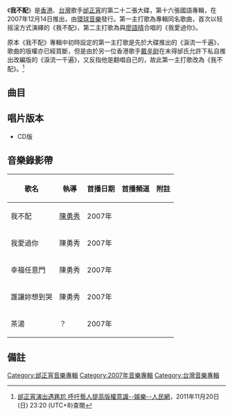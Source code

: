 {{Album infobox | <!-- See Wikipedia:WikiProject_Albums -->
|  Name        = 我不配
|  Type        = [[專輯|專輯]]
|  Artist      = [[邰正宵|邰正宵]]
|  Cover       = 邰正宵 我不配.jpg
|  Released    = 2007年12月14日
|  Recorded    = 2007年
|  Genre       = [[國語流行音樂|國語流行音樂]]
|  Length      = 47:01
|  Label       = [[台灣環球唱片|環球音樂]]
|  Number      = 
|  Producer    = 見[[#曲目|曲目列表]]
|  Last album  = [[藍色貝殼|藍色貝殼]]<br />（2006年）
|  This album  = '''我不配'''<br />（2007年）
|  Next album  = [[源來是愛_(專輯)|源來是愛]]<br />（2008年）
}}

《'''我不配'''》是[[香港|香港]]、[[台灣|台灣]]歌手[[邰正宵|邰正宵]]的第二十二張大碟，第十六張國語專輯，在2007年12月14日推出，由[[台灣環球唱片|環球音樂]]發行。第一主打歌為專輯同名歌曲，首次以轻摇滚方式演繹的《我不配》，第二主打歌為與[[廖語晴|廖語晴]]合唱的《我愛過你》。

原本《我不配》專輯中初時設定的第一主打歌是先於大碟推出的《淚流一千遍》，歌曲的版權亦已經買斷，但是由於另一位香港歌手[[戴辛尉|戴辛尉]]在未得邰氏允許下私自推出改編版的《淚流一千遍》，又反指他是翻唱自己的，故此第一主打歌改為《我不配》。<ref>[http://ent.people.com.cn/BIG5/1085/7110285.html 邰正宵演出遇尷尬 呼吁藝人提高版權意識--娛樂--人民網]，2011年11月20日 (日) 23:20 (UTC+8)查閱{{zh-hant}}</ref>

== 曲目 ==
{{Tracklist
| headline = 
| total_length = 47:01

| title1 = 我不配
| note1 = 
| longnote1 = 第一主打<br />粵語版為《最後晚餐》
| writer1 = 
| music1 = [[陳炯順|陳炯順]]
| lyrics1 = [[朱璧君|朱璧君]]
| arranger1 = [[梁介洋|梁介洋]]
| producer1 = [[邰正宵|邰正宵]]<br />[[梁介洋|梁介洋]]
| length1 = 4:13

| title2 = 誰讓妳想到哭
| note2 = 
| longnote2 = 第四主打
| writer2 = 
| music2 = [[廖世傑|廖世傑]]
| lyrics2 = [[姚若龍|姚若龍]]
| arranger2 = [[呂聖斐|呂聖斐]]
| producer2 = 邰正宵<br />梁介洋
| length2 = 4:07

| title3 = 我愛過你<small>（[[廖語晴|廖語晴]]合唱）</small>
| note3 = 
| writer3 = 
| music3 = [[申寅秀|申寅秀]]（{{lang|ko|신인수}}）
| lyrics3 = [[馬嵩惟|馬嵩惟]]
| arranger3 = 申寅秀
| producer3 = [[陳子鴻|陳子鴻]]<br />[[陳韋伶|陳韋伶]]
| longnote3 = 第二主打<br>改編自[[申彗星|申彗星]]（{{lang|ko|신혜성}}）與[[LYN|LYN]]（{{lang|ko|린}}）合唱的《愛情...之後》（{{lang|ko|사랑...후에}}）
| length3 = 3:40

| title4 = 幸福任意門
| note4 = 
| longnote4 = 第三主打<br />粵語版為《快樂人》
| writer4 = 
| music4 = [[劉旭陽|劉旭陽]]
| lyrics4 = [[陳靜楠|陳靜楠]]
| arranger4 = 梁介洋<br />呂聖斐
| producer4 = 邰正宵<br />梁介洋
| length4 = 4:13

| title5 = 茶湯
| note5 = 
| longnote5 = 第五主打
| writer5 = 
| music5 = [[陳傑漢|陳傑漢]]
| lyrics5 = [[方文山|方文山]]
| arranger5 = [[張渠|張渠]]
| producer5 = 陳子鴻
| length5 = 5:03

| title6 = 低調情歌
| note6 = 
| longnote6 = 第六主打
| writer6 = 
| music6 = 邰正宵
| lyrics6 = 邰正宵
| arranger6 = [[朱敬然|朱敬然]]
| producer6 = 朱敬然
| length6 = 4:22

| title7 = 同林鳥
| note7 = 
| longnote7 = 
| writer7 = 
| music7 = 劉旭陽
| lyrics7 = 姚若龍
| arranger7 = [[洪信傑|洪信傑]]
| producer7 = 邰正宵
| length7 = 4:25

| title8 = My Shanghai<small>（[[张军_(昆曲演员)|張軍]][[崑曲|崑曲]]合唱）</small>
| note8 = 
| longnote8 = 
| writer8 = 
| music8 = [[張志林|張志林]]
| lyrics8 = [[海雷|海雷]]
| arranger8 = [[宋陽|宋陽]]
| producer8 = 張志林
| length8 = 3:41

| title9 = 淚流一千遍
| note9 = 
| longnote9 = 
| writer9 = 
| music9 = 劉旭陽
| lyrics9 = [[呂紫綺|呂紫綺]]
| arranger9 = 洪信傑
| producer9 = 邰正宵
| length9 = 4:04

| title10 = 漂流島
| note10 = 
| longnote10 = 
| writer10 = 
| music10 = 邰正宵
| lyrics10 = 邰正宵
| arranger10 = 洪信傑
| producer10 = 邰正宵
| length10 = 5:42

| title11 = 我很特殊
| note11 = 
| longnote11 = 
| writer11 = 
| music11 = 邰正宵
| lyrics11 = [[黃桂蘭|黃桂蘭]]
| arranger11 = [[許華強|許華強]]
| producer11 = 邰正宵<br />[[王姿方|王姿方]]
| length11 = 3:31
}}

== 唱片版本 ==
*CD版

==音樂錄影帶==
{| class="wikitable"
! 歌名 !! 執導 !! 首播日期 !! 首播頻道 !! 附註 
|-
|我不配||[[陳勇秀|陳勇秀]]||2007年|| ||
|-
|我愛過你||陳勇秀||2007年|| ||
|-
|幸福任意門||陳勇秀||2007年|| ||
|-
|誰讓妳想到哭||陳勇秀||2007年|| ||
|-
|茶湯||？||2007年|| ||
|}

== 備註 ==
<div class="references-small">
<references></references>
</div>

{{邰正宵}}

[[Category:邰正宵音樂專輯|Category:邰正宵音樂專輯]]
[[Category:2007年音樂專輯|Category:2007年音樂專輯]]
[[Category:台灣音樂專輯|Category:台灣音樂專輯]]